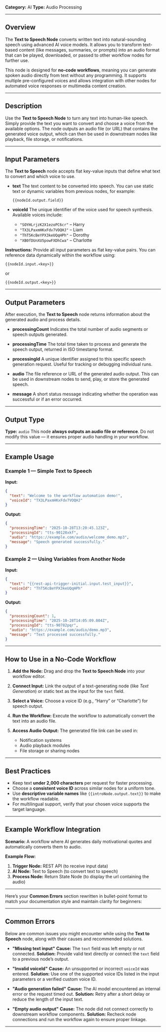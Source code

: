 **Category:** AI
**Type:** Audio Processing

---

## Overview

The **Text to Speech Node** converts written text into natural-sounding speech using advanced AI voice models. It allows you to transform text-based content (like messages, summaries, or prompts) into an audio format that can be played, downloaded, or passed to other workflow nodes for further use.

This node is designed for **no-code workflows**, meaning you can generate spoken audio directly from text without any programming. It supports multiple pre-configured voices and allows integration with other nodes for automated voice responses or multimedia content creation.

---

## Description

Use the **Text to Speech Node** to turn any text into human-like speech. Simply provide the text you want to convert and choose a voice from the available options.
The node outputs an audio file (or URL) that contains the generated voice output, which can then be used in downstream nodes like playback, file storage, or notifications.

---

## Input Parameters

The **Text to Speech** node accepts flat key-value inputs that define what text to convert and which voice to use.

* **text** 
  The text content to be converted into speech.
  You can use static text or dynamic variables from previous nodes, for example:

  ```
  {{nodeId.output.field}}
  ```

* **voiceId** 
  The unique identifier of the voice used for speech synthesis.
  Available voices include:

  * `"SOYHLrjzK2X1ezoPC6cr"` – Harry
  * `"TX3LPaxmHKxFdv7VOQHJ"` – Liam
  * `"ThT5KcBeYPX3keUQqHPh"` – Dorothy
  * `"XB0fDUnXU5powFXDhCwa"` – Charlotte
   
**Instructions:**
Provide all input parameters as flat key-value pairs.
You can reference data dynamically within the workflow using:

```
{{nodeId.input.<key>}}
```

or

```
{{nodeId.output.<key>}}
```

---

## Output Parameters

After execution, the **Text to Speech** node returns information about the generated audio and process details.

* **processingCount**
  Indicates the total number of audio segments or speech outputs generated.

* **processingTime**
  The total time taken to process and generate the speech output, returned in ISO timestamp format.

* **processingId** 
  A unique identifier assigned to this specific speech generation request.
  Useful for tracking or debugging individual runs.

* **audio**
  The file reference or URL of the generated audio output.
  This can be used in downstream nodes to send, play, or store the generated speech.

* **message**
  A short status message indicating whether the operation was successful or if an error occurred.

---

## Output Type

**Type:** `audio`
This node **always outputs an audio file or reference**. Do not modify this value — it ensures proper audio handling in your workflow.

---

## Example Usage

### Example 1 — Simple Text to Speech

**Input:**

```json
{
  "text": "Welcome to the workflow automation demo!",
  "voiceId": "TX3LPaxmHKxFdv7VOQHJ"
}
```

**Output:**

```json
{
  "processingTime": "2025-10-28T13:20:45.123Z",
  "processingId": "tts-90128xkf",
  "audio": "https://example.com/audio/welcome_demo.mp3",
  "message": "Speech generated successfully."
}
```

### Example 2 — Using Variables from Another Node

**Input:**

```json
{
  "text": "{{rest-api-trigger-initial.input.test_input}}",
  "voiceId": "ThT5KcBeYPX3keUQqHPh"
}
```

**Output:**

```json
{
  "processingCount": 1,
  "processingTime": "2025-10-28T14:05:09.004Z",
  "processingId": "tts-90782pqr",
  "audio": "https://example.com/audio/demo.mp3",
  "message": "Text processed successfully."
}
```

---

## How to Use in a No-Code Workflow

1. **Add the Node:** Drag and drop the **Text to Speech Node** into your workflow editor.
2. **Connect Input:** Link the output of a text-generating node (like *Text Generation*) or static text as the input for the `text` field.
3. **Select a Voice:** Choose a voice ID (e.g., “Harry” or “Charlotte”) for speech output.
4. **Run the Workflow:** Execute the workflow to automatically convert the text into an audio file.
5. **Access Audio Output:** The generated file link can be used in:

   * Notification systems
   * Audio playback modules
   * File storage or sharing nodes

---

## Best Practices

* Keep text **under 2,000 characters** per request for faster processing.
* Choose a **consistent voice ID** across similar nodes for a uniform tone.
* Use **descriptive variable names** like `{{introNode.output.text}}` to make the workflow readable.
* For multilingual support, verify that your chosen voice supports the target language.

---

## Example Workflow Integration

**Scenario:**
A workflow where AI generates daily motivational quotes and automatically converts them to audio.

**Example Flow:**

1. **Trigger Node:** REST API (to receive input data)
2. **AI Node:** Text to Speech (to convert text to speech)
3. **Process Node:** Return State Node (to display the url containing the audio)

---

Here’s your **Common Errors** section rewritten in bullet-point format to match your documentation style and maintain clarity for beginners:

---

## Common Errors

Below are common issues you might encounter while using the **Text to Speech** node, along with their causes and recommended solutions.

* **"Missing text input"**
  **Cause:** The `text` field was left empty or not connected.
  **Solution:** Provide valid text directly or connect the `text` field to a previous node’s output.

* **"Invalid voiceId"**
  **Cause:** An unsupported or incorrect `voiceId` was entered.
  **Solution:** Use one of the supported voice IDs listed in the input parameters or a verified custom voice ID.

* **"Audio generation failed"**
  **Cause:** The AI model encountered an internal error or the request timed out.
  **Solution:** Retry after a short delay or reduce the length of the input text.

* **"Empty audio output"**
  **Cause:** The node did not connect correctly to downstream workflow components.
  **Solution:** Recheck node connections and run the workflow again to ensure proper linkage.

---

